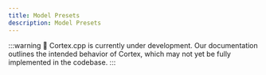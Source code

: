 ```yaml
---
title: Model Presets
description: Model Presets
---
```


:::warning
🚧 Cortex.cpp is currently under development. Our documentation outlines the intended behavior of Cortex, which may not yet be fully implemented in the codebase.
:::

<!-- 
## Model Presets

Model presets are saved `model.yaml` files that serve as templates for pre-configured model settings. These presets are designed to ensure optimal performance with the specified engine.
These presets are not restricted to specific models. You can apply the presets to any model or any engine runtime.

:::info
Model presets override the values of the `model.yaml`. If presets are available, Cortex uses them. Otherwise, it defaults to `model.yaml` values.
::: -->